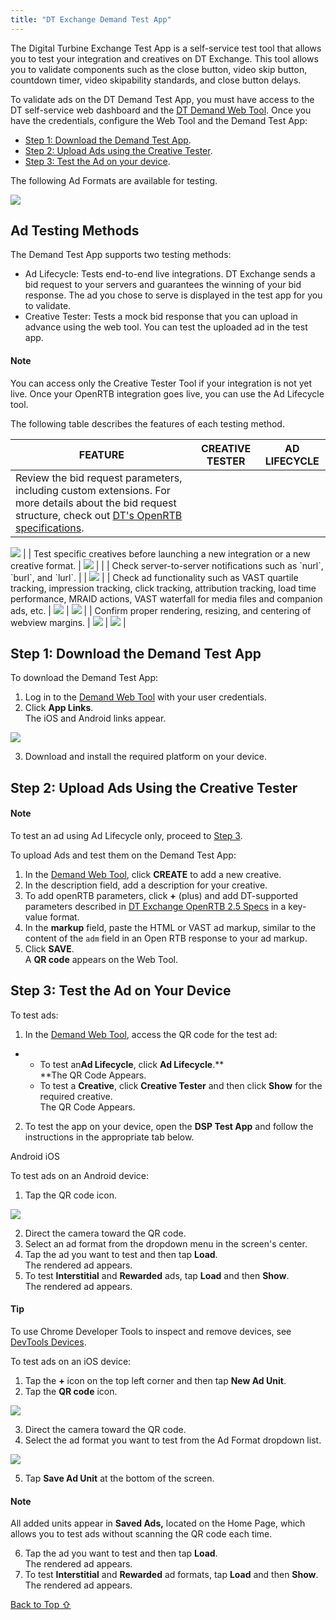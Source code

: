 ```yaml
---
title: "DT Exchange Demand Test App"
---
```


The Digital Turbine Exchange Test App is a self-service test tool that allows you to test your integration and creatives on DT Exchange. This tool allows you to validate components such as the close button, video skip button, countdown timer, video skipability standards, and close button delays.

To validate ads on the DT Demand Test App, you must have access to the DT self-service web dashboard and the [DT Demand Web Tool](https://forest.fyber.com/demand#/). Once you have the credentials, configure the Web Tool and the Demand Test App:

* [Step 1: Download the Demand Test App](#h_01JQNHSQB0VCHQ0GTWS6AQDXFR).
* [Step 2: Upload Ads using the Creative Tester](#h_01JQNJCEWPYDC28C3WAEKMRJES).
* [Step 3: Test the Ad on your device](#h_01JQNHT2WPEG2ZKVF1WGANMXTY).

The following Ad Formats are available for testing.

<Frame caption="DT_Exchange_Demand_Test_App.png">
  <img src="https://developer.digitalturbine.com/hc/article_attachments/7141584457245" />
</Frame>

## Ad Testing Methods

The Demand Test App supports two testing methods:

* Ad Lifecycle: Tests end-to-end live integrations. DT Exchange sends a bid request to your servers and guarantees the winning of your bid response. The ad you chose to serve is displayed in the test app for you to validate.
* Creative Tester: Tests a mock bid response that you can upload in advance using the web tool. You can test the uploaded ad in the test app.

#### Note

You can access only the Creative Tester Tool if your integration is not yet live. Once your OpenRTB integration goes live, you can use the Ad Lifecycle tool.

The following table describes the features of each testing method.

| **FEATURE**                                                                                                                                                                                                                                                   | **CREATIVE TESTER**                                                                                                                                         | **AD LIFECYCLE**                                                                                                                                            |
| ------------------------------------------------------------------------------------------------------------------------------------------------------------------------------------------------------------------------------------------------------------- | ----------------------------------------------------------------------------------------------------------------------------------------------------------- | ----------------------------------------------------------------------------------------------------------------------------------------------------------- |
| Review the bid request parameters, including custom extensions. For more details about the bid request structure, check out [DT's OpenRTB specifications](https://developer.digitalturbine.com/hc/en-us/articles/360010835237-DT-Exchange-OpenRTB-2-5-Specs). |                                                                                                                                                            | <Frame caption="Screen_Shot_2022-08-16_at_12.24.15.png">
  <img src="https://developer.digitalturbine.com/hc/article_attachments/6338818354973" />
</Frame> |
| Test specific creatives before launching a new integration or a new creative format.                                                                                                                                                                          | <Frame caption="Screen_Shot_2022-08-16_at_12.24.15.png">
  <img src="https://developer.digitalturbine.com/hc/article_attachments/6338818354973" />
</Frame> |                                                                                                                                                            |
| Check server-to-server notifications such as `nurl`, `burl`, and `lurl`.                                                                                                                                                                                      |                                                                                                                                                            | <Frame caption="Screen_Shot_2022-08-16_at_12.24.15.png">
  <img src="https://developer.digitalturbine.com/hc/article_attachments/6338818354973" />
</Frame> |
| Check ad functionality such as VAST quartile tracking, impression tracking, click tracking, attribution tracking, load time performance, MRAID actions, VAST waterfall for media files and companion ads, etc.                                                | <Frame caption="Screen_Shot_2022-08-16_at_12.24.15.png">
  <img src="https://developer.digitalturbine.com/hc/article_attachments/6338818354973" />
</Frame> | <Frame caption="Screen_Shot_2022-08-16_at_12.24.15.png">
  <img src="https://developer.digitalturbine.com/hc/article_attachments/6338818354973" />
</Frame> |
| Confirm proper rendering, resizing, and centering of webview margins.                                                                                                                                                                                         | <Frame caption="Screen_Shot_2022-08-16_at_12.24.15.png">
  <img src="https://developer.digitalturbine.com/hc/article_attachments/6338818354973" />
</Frame> | <Frame caption="Screen_Shot_2022-08-16_at_12.24.15.png">
  <img src="https://developer.digitalturbine.com/hc/article_attachments/6338818354973" />
</Frame> |

## Step 1: Download the Demand Test App

To download the Demand Test App:

1. Log in to the [Demand Web Tool](https://forest.fyber.com/demand) with your user credentials.
2. Click **App Links**.\
   The iOS and Android links appear.

<Frame caption="">
  <img src="https://developer.digitalturbine.com/hc/article_attachments/4419870805137" />
</Frame>

3. Download and install the required platform on your device.

## Step 2: Upload Ads Using the Creative Tester

#### Note

To test an ad using Ad Lifecycle only, proceed to [Step 3](#h_01JQNHT2WPEG2ZKVF1WGANMXTY).

To upload Ads and test them on the Demand Test App:

1. In the [Demand Web Tool](https://forest.fyber.com/demand), click **CREATE** to add a new creative.
2. In the description field, add a description for your creative.
3. To add openRTB parameters, click **+** (plus) and add DT-supported parameters described in [DT Exchange OpenRTB 2.5 Specs](/hc/en-us/articles/360010835237) in a key-value format.
4. In the **markup** field, paste the HTML or VAST ad markup, similar to the content of the `adm` field in an Open RTB response to your ad markup.
5. Click **SAVE**.\
   A **QR code** appears on the Web Tool.

## Step 3: Test the Ad on Your Device

To test ads:

1. In the [Demand Web Tool](https://forest.fyber.com/demand), access the QR code for the test ad:

* * To test an**Ad Lifecycle**, click **Ad Lifecycle**.**\
**The QR Code Appears.
  * To test a **Creative**, click **Creative Tester** and then click **Show** for the required creative.\
    The QR Code Appears.

2. To test the app on your device, open the **DSP Test App** and follow the instructions in the appropriate tab below.

Android iOS

To test ads on an Android device:

1. Tap the QR code icon.

<Frame caption="">
  <img src="https://developer.digitalturbine.com/hc/article_attachments/4544559105169" />
</Frame> 

2. Direct the camera toward the QR code.
3. Select an ad format from the dropdown menu in the screen's center.
4. Tap the ad you want to test and then tap **Load**.\
   The rendered ad appears.
5. To test **Interstitial** and **Rewarded** ads, tap **Load** and then **Show**.\
   The rendered ad appears.

#### Tip

To use Chrome Developer Tools to inspect and remove devices, see [DevTools Devices](https://developer.chrome.com/docs/devtools/settings/devices).

To test ads on an iOS device:

1. Tap the **+** icon on the top left corner and then tap **New Ad Unit**.
2. Tap the **QR code** icon.

<Frame caption="">
  <img src="https://developer.digitalturbine.com/hc/article_attachments/4528184546833" />
</Frame> 

3. Direct the camera toward the QR code.
4. Select the ad format you want to test from the Ad Format dropdown list.

<Frame caption="">
  <img src="https://developer.digitalturbine.com/hc/article_attachments/4528542261265" />
</Frame> 

5. Tap **Save Ad Unit** at the bottom of the screen.

#### Note

All added units appear in **Saved Ads,** located on the Home Page, which allows you to test ads without scanning the QR code each time.

6. Tap the ad you want to test and then tap **Load**.\
   The rendered ad appears.
7. To test **Interstitial** and **Rewarded** ad formats, tap **Load** and then **Show**.\
   The rendered ad appears.

[Back to Top ⇧](#top)
